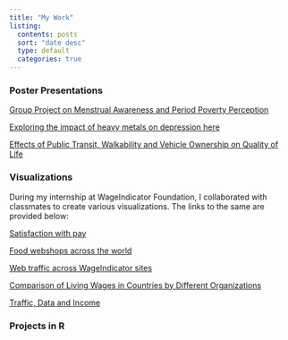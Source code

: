 ```yaml
---
title: "My Work"
listing:
  contents: posts
  sort: "date desc"
  type: default
  categories: true
---
```


### Poster Presentations
[Group Project on Menstrual Awareness and Period Poverty Perception](posts/PeriodPovertyGroup.pdf)

<a href="./posts/ky_ml_poster.pdf" target="_blank">Exploring the impact of heavy metals on depression here</a>

[Effects of Public Transit, Walkability and Vehicle Ownership on Quality of Life](posts/MekhalaKumar_790Q_FinalPaper.pdf)

### Visualizations
During my internship at WageIndicator Foundation, I collaborated with classmates to create various visualizations. The links to the same are provided below:

[Satisfaction with pay](https://wageindicator.org/salary/Salarycheckers/when-satisfied-with-pay)

[Food webshops across the world](https://wageindicator.org/salary/living-wage/database-access/food-web-shops-around-the-world)

[Web traffic across WageIndicator sites](https://wageindicator.org/about/news/overview-wageindicator-newsletters/web-traffic-national-wageindicator-websites-2012-2019)

[Comparison of Living Wages in Countries by Different Organizations](https://wageindicator.org/salary/living-wage/living-wage-comparison-wageindicator-versus-global-living-wage-coalition-and-asian-floor-wage-a-study)

[Traffic, Data and Income](https://lookerstudio.google.com/u/1/reporting/d15e9cec-c6f5-4860-ad60-090249305c57/page/4U6PB)

### Projects in R
